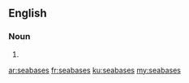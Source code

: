 ==English==

===Noun===
{{head|en}}

# {{plural of|seabase}}

[[ar:seabases]]
[[fr:seabases]]
[[ku:seabases]]
[[my:seabases]]